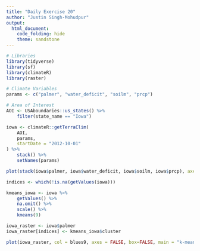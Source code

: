 ---
title: "Daily Exercise 20"
author: "Justin Singh-Mohudpur"
output: 
  html_document:
    code_folding: hide
    theme: sandstone
---
```{r setup, include = FALSE}
# Libraries
library(tidyverse)
library(sf)
library(climateR)
library(raster)
```

```{r, warning = FALSE, message = FALSE}
# Climate Variables
params <- c("palmer", "water_deficit", "soilm", "prcp")

# Area of Interest
AOI <- USAboundaries::us_states() %>%
    filter(state_name == "Iowa")

iowa <- climateR::getTerraClim(
    AOI,
    params,
    startDate = "2012-10-01"
) %>%
    stack() %>%
    setNames(params)

plot(stack(iowa$palmer, iowa$water_deficit, iowa$soilm, iowa$prcp), axes = FALSE, box=FALSE)

indices <- which(!is.na(getValues(iowa)))

kmeans_iowa <- iowa %>%
    getValues() %>%
    na.omit() %>%
    scale() %>%
    kmeans(9)

iowa_raster <- iowa$palmer
iowa_raster[indices] <- kmeans_iowa$cluster

plot(iowa_raster, col = blues9, axes = FALSE, box=FALSE, main = "k-means Clustering with k = 9")
```
